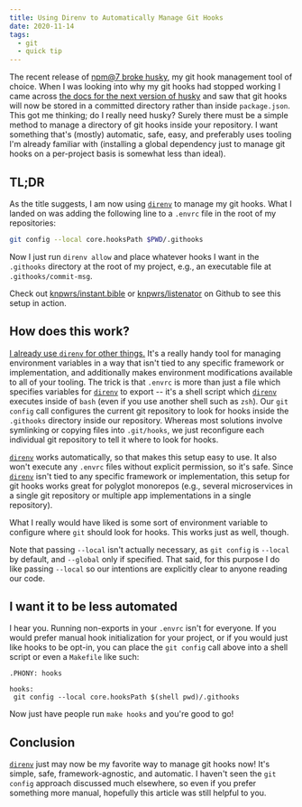 ```yaml
---
title: Using Direnv to Automatically Manage Git Hooks
date: 2020-11-14
tags:
  - git
  - quick tip
---
```


The recent release of [npm@7 broke husky][npm], my git hook management tool of
choice. When I was looking into why my git hooks had stopped working I came
across [the docs for the next version of husky][docs] and saw that git hooks
will now be stored in a committed directory rather than inside `package.json`.
This got me thinking; do I really need husky? Surely there must be a simple
method to manage a directory of git hooks inside your repository. I want
something that's (mostly) automatic, safe, easy, and preferably uses tooling
I'm already familiar with (installing a global dependency just to manage git
hooks on a per-project basis is somewhat less than ideal).

## TL;DR

As the title suggests, I am now using [`direnv`] to manage my git hooks. What I
landed on was adding the following line to a `.envrc` file in the root of my
repositories:

```sh
git config --local core.hooksPath $PWD/.githooks
```

Now I just run `direnv allow` and place whatever hooks I want in the
`.githooks` directory at the root of my project, e.g., an executable file at
`.githooks/commit-msg`.

Check out [knpwrs/instant.bible][ib] or [knpwrs/listenator][kl] on Github to
see this setup in action.

## How does this work?

[I already use `direnv` for other things.][blog] It's a really handy tool for
managing environment variables in a way that isn't tied to any specific
framework or implementation, and additionally makes environment modifications
available to all of your tooling. The trick is that `.envrc` is more than just
a file which specifies variables for [`direnv`] to export -- it's a shell
script which [`direnv`] executes inside of `bash` (even if you use another
shell such as `zsh`). Our `git config` call configures the current git
repository to look for hooks inside the `.githooks` directory inside our
repository. Whereas most solutions involve symlinking or copying files into
`.git/hooks`, we just reconfigure each individual git repository to tell it
where to look for hooks.

[`direnv`] works automatically, so that makes this setup easy to use. It also
won't execute any `.envrc` files without explicit permission, so it's safe.
Since [`direnv`] isn't tied to any specific framework or implementation, this
setup for git hooks works great for polyglot monorepos (e.g., several
microservices in a single git repository or multiple app implementations in a
single repository).

What I really would have liked is some sort of environment variable to
configure where `git` should look for hooks. This works just as well, though.

Note that passing `--local` isn't actually necessary, as `git config` is
`--local` by default, and `--global` only if specified. That said, for this
purpose I do like passing `--local` so our intentions are explicitly clear to
anyone reading our code.

## I want it to be less automated

I hear you. Running non-exports in your `.envrc` isn't for everyone. If you
would prefer manual hook initialization for your project, or if you would just
like hooks to be opt-in, you can place the `git config` call above into a shell
script or even a `Makefile` like such:

```
.PHONY: hooks

hooks:
 git config --local core.hooksPath $(shell pwd)/.githooks
```

Now just have people run `make hooks` and you're good to go!

## Conclusion

[`direnv`] just may now be my favorite way to manage git hooks now! It's simple,
safe, framework-agnostic, and automatic. I haven't seen the `git config`
approach discussed much elsewhere, so even if you prefer something more manual,
hopefully this article was still helpful to you.

[`direnv`]: https://direnv.net/
[blog]: /blog/multiple-git-users
[docs]: https://archive.is/y1uCz
[ib]: https://github.com/knpwrs/instant.bible
[kl]: https://github.com/knpwrs/listenator
[npm]: https://github.com/typicode/husky/issues/776
